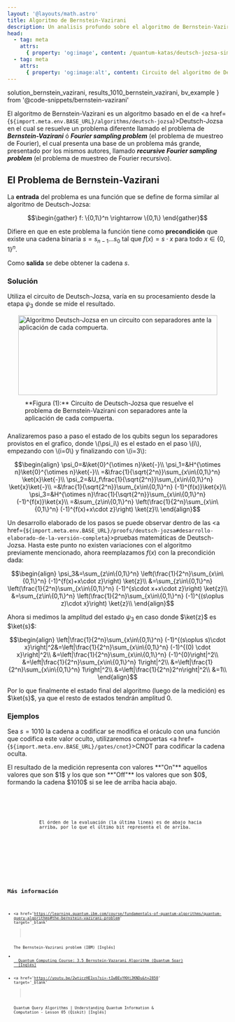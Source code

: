 ```yaml
---
layout: '@layouts/math.astro'
title: Algoritmo de Bernstein-Vazirani
description: Un analisis profundo sobre el algoritmo de Bernstein-Vazirani y su similutud al algoritmo de Deutsch-Jozsa
head:
  - tag: meta
    attrs:
      { property: 'og:image', content: /quantum-katas/deutsch-jozsa-simple.png }
  - tag: meta
    attrs:
      { property: 'og:image:alt', content: Circuito del algoritmo de Deutsch }
---
```


  solution_bernstein_vazirani,
  results_1010_bernstein_vazirani,
  bv_example
} from '@code-snippets/bernstein-vazirani'

El algoritmo de Bernstein-Vazirani es un algoritmo basado en el de <a href={`${import.meta.env.BASE_URL}/algorithms/deutsch-jozsa`}>Deutsch-Jozsa</a> en el cual se resuelve un problema diferente llamado el problema de **_Bernstein-Vazirani_** ó **_Fourier sampling problem_** (el problema de muestreo de Fourier), el cual presenta una base de un problema más grande, presentado por los mismos autores, llamado **_recursive Fourier sampling problem_** (el problema de muestreo de Fourier recursivo).

## El Problema de Bernstein-Vazirani

La **entrada** del problema es una función que se define de forma similar al algoritmo de Deutsch-Jozsa:

```math
\begin{gather}
f: \{0,1\}^n \rightarrow \{0,1\}
\end{gather}
```

Difiere en que en este problema la función tiene como **precondición** que existe una cadena binaria $s=s_{n-1}\ldots s_0$ tal que $f(x)=s\cdot x$ para todo $x\in\{0,1\}^n$.

Como **salida** se debe obtener la cadena $s$.

### Solución

Utiliza el circuito de Deutsch-Jozsa, varía en su procesamiento desde la etapa $\psi_3$ donde se mide el resultado.

<div style='display:flex; justify-content:center; align-items:center; flex-direction:column'>
  <Image
    src={`${import.meta.env.BASE_URL}/deutsch-jozsa-completo.png`}
    alt='Algoritmo Deutsch-Jozsa en un circuito con separadores ante la aplicación de cada compuerta.'
    width='455'
    height='182'
  />
  <span style='max-width:455px; padding:10px 40px'>
    **Figura (1):** Circuito de Deutsch-Jozsa que resuelve el problema de
    Bernstein-Vazirani con separadores ante la aplicación de cada compuerta.
  </span>
</div>

Analizaremos paso a paso el estado de los qubits segun los separadores provistos en el grafico, donde \\(\psi_i\\) es el estado en el paso \\(i\\), empezando con \\(i=0\\) y finalizando con \\(i=3\\):

```math
\begin{align}
\psi_0=&\ket{0}^{\otimes n}\ket{-}\\
\psi_1=&H^{\otimes n}\ket{0}^{\otimes n}\ket{-}\\
=&\frac{1}{\sqrt{2^n}}\sum_{x\in\{0,1\}^n} \ket{x}\ket{-}\\
\psi_2=&U_f\frac{1}{\sqrt{2^n}}\sum_{x\in\{0,1\}^n} \ket{x}\ket{-}\\
=&\frac{1}{\sqrt{2^n}}\sum_{x\in\{0,1\}^n} (-1)^{f(x)}\ket{x}\\
\psi_3=&H^{\otimes n}\frac{1}{\sqrt{2^n}}\sum_{x\in\{0,1\}^n} (-1)^{f(x)}\ket{x}\\
=&\sum_{z\in\{0,1\}^n} \left(\frac{1}{2^n}\sum_{x\in\{0,1\}^n} (-1)^{f(x)+x\cdot z}\right) \ket{z}\\
\end{align}
```

Un desarrollo elaborado de los pasos se puede observar dentro de las <a href={`${import.meta.env.BASE_URL}/proofs/deutsch-jozsa#desarrollo-elaborado-de-la-versión-completa`}>pruebas matemáticas de Deutsch-Jozsa</a>. Hasta este punto no existen variaciones con el algoritmo previamente mencionado, ahora reemplazamos $f(x)$ con la precondición dada:

```math
\begin{align}
\psi_3&=\sum_{z\in\{0,1\}^n} \left(\frac{1}{2^n}\sum_{x\in\{0,1\}^n} (-1)^{f(x)+x\cdot z}\right) \ket{z}\\
&=\sum_{z\in\{0,1\}^n} \left(\frac{1}{2^n}\sum_{x\in\{0,1\}^n} (-1)^{s\cdot x+x\cdot z}\right) \ket{z}\\
&=\sum_{z\in\{0,1\}^n} \left(\frac{1}{2^n}\sum_{x\in\{0,1\}^n} (-1)^{(s\oplus z)\cdot x}\right) \ket{z}\\
\end{align}
```

Ahora si medimos la amplitud del estado $\psi_3$ en caso donde $\ket{z}$ es $\ket{s}$:

```math
\begin{align}
\left|\frac{1}{2^n}\sum_{x\in\{0,1\}^n} (-1)^{(s\oplus s)\cdot x}\right|^2&=\left|\frac{1}{2^n}\sum_{x\in\{0,1\}^n} (-1)^{(0) \cdot x}\right|^2\\
&=\left|\frac{1}{2^n}\sum_{x\in\{0,1\}^n} (-1)^{0}\right|^2\\
&=\left|\frac{1}{2^n}\sum_{x\in\{0,1\}^n} 1\right|^2\\
&=\left|\frac{1}{2^n}\sum_{x\in\{0,1\}^n} 1\right|^2\\
&=\left|\frac{1}{2^n}2^n\right|^2\\
&=1\\
\end{align}
```

Por lo que finalmente el estado final del algoritmo (luego de la medición) es $\ket{s}$, ya que el resto de estados tendrán amplitud 0.

### Ejemplos

Sea $s=1010$ la cadena a codificar se modifica el oráculo con una función que codifica este valor oculto, utilizaremos compuertas <a href={`${import.meta.env.BASE_URL}/gates/cnot`}>CNOT</a> para codificar la cadena oculta.

<Tabs>
  <TabItem label='Quirk'>
    <Box>
      <QuantumCircuit src={bv_example} />
      <Aside>
        El resultado de la medición representa con valores **"On"** aquellos
        valores que son $1$ y los que son **"Off"** los valores que son $0$,
        formando la cadena $1010$ si se lee de arriba hacia abajo.
      </Aside>
    </Box>
  </TabItem>
  <TabItem label='Qiskit'>
    <Box>
      <Tabs>
        <TabItem label='Código'>
          <Code code={solution_bernstein_vazirani} lang='py' />
        </TabItem>
        <TabItem label='Resultado'>
          <Code
            mark={[`{'0101': 1024}`]}
            lang='text'
            code={results_1010_bernstein_vazirani}
          />
          <Aside>
            El órden de la evaluación (la última linea) es de abajo hacia
            arriba, por lo que el último bit representa el de arriba.
          </Aside>
        </TabItem>
        <TabItem label='Librería común'>
          <Code lang='py' code={common_deutsch_lib} />
        </TabItem>
      </Tabs>
    </Box>
  </TabItem>
</Tabs>

## Más información

- <a
    href='https://learning.quantum.ibm.com/course/fundamentals-of-quantum-algorithms/quantum-query-algorithms#the-bernstein-vazirani-problem'
    target='_blank'
  >
    The Bernstein-Vazirani problem (IBM) [Inglés]
  </a>
- <a href='https://www.youtube.com/watch?v=a-w1NiXd3ps' target='_blank'>
    Quantum Computing Course: 3.5 Bernstein-Vazarani Algorithm (Quantum Soar)
    [Inglés]
  </a>
- <a
    href='https://youtu.be/2wticzHE1vs?si=-tIwBEvYKHjJKNDu&t=2850'
    target='_blank'
  >
    Quantum Query Algorithms | Understanding Quantum Information & Computation -
    Lesson 05 (Qiskit) [Inglés]
  </a>
